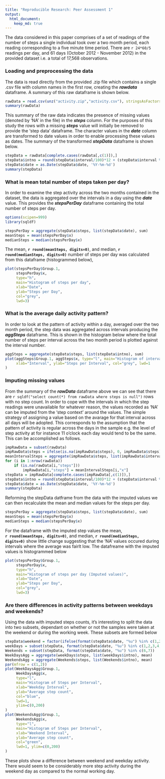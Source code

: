 ```yaml
---
title: "Reproducible Research: Peer Assessment 1"
output: 
  html_document:
    keep_md: true
---  
```


The data considered in this paper comprises of a set of readings of the number
of steps a single individual took over a two month period, each reading 
corresponding to a five minute time period. There are `r 24*60/5` readings per 
day, and 61 days (October 2012 - November 2012) in the provided dataset i.e. a 
total of 17,568 observations.  


### Loading and preprocessing the data


The data is read directly from the provided .zip file which contains a 
single .csv file with column names in the first row, creating the *__rawdata__* 
dataframe.  A summary of this raw dataframe is shown below.
```r
rawData = read.csv(unz("activity.zip","activity.csv"), stringsAsFactors=FALSE)
summary(rawData)
```
This summary of the raw data indicates the presence of missing values 
(denoted by 'NA' in the file) in the *__steps__* column.  For the purposes of 
this study the rows with a missing *__steps__* value will initially be removed 
to provide the 'step data' dataframe. The character values in the *__date__* 
column are transformed to date values in order to enable processing these values 
as dates. The summary of the transformed *__stepData__* dataframe is shown below.
```r
stepData = rawData[complete.cases(rawData[,c(1)]),]
stepData$intno = round(stepData$interval/100)*12 + (stepData$interval %% 100)/5
stepData$date = as.Date(stepData$date, '%Y-%m-%d')
summary(stepData)
```


### What is mean total number of steps taken per day?   


In order to examine the step activity across the two months contained in the 
dataset, the data is aggregated over the intervals in a day using the *__date__*
value. This provides the *__stepsPerDay__* dataframe containing the total number 
of steps per day.
```r
options(scipen=999)
library(sqldf)
```  
```r
stepsPerDay = aggregate(stepData$steps, list(stepData$date), sum)
meanSteps = mean(stepsPerDay$x)
medianSteps = median(stepsPerDay$x)
```
The mean,  __`r round(meanSteps, digits=0)`__, and 
median, __`r round(medianSteps, digits=0)`__ 
number of steps per day was calculated from this dataframe (histogrammed below),
```r
plot(stepsPerDay$Group.1, 
     stepsPerDay$x, 
     type="h", 
     main="Histogram of steps per day", 
     xlab="Date", 
     ylab="Steps per Day", 
     col="grey", 
     lwd=3)  
```  


### What is the average daily activity pattern?


In order to look at the pattern of activity within a day, averaged over the two 
month period, the step data was aggregated across intervals producing the 
*__aggSteps__* dataframe. This is shown in the histogram below where the total 
number of steps per interval across the two month period is plotted against the 
interval number.
```r
aggSteps = aggregate(stepData$steps, list(stepData$intno), sum)
plot(aggSteps$Group.1, aggSteps$x, type="l", main="Histogram of interval Steps",
     xlab="Interval", ylab="Steps per Interval", col="grey", lwd=1
)
```
  
  
### Imputing missing values

From the summary of the *__rawData__* dataframe above we can see that there are 
`r sqldf("select count(*) from rawData where steps is null")` rows with no step 
count. In order to cope with the intervals in which the step readings were 
unavailable for whatever reason, the values recorded as 'NA' can be imputed from 
the 'step context' around the values.  The simple strategy of assigning a value 
based on the avarage for that interval across all days will be adopted.  This 
corresponds to the assumption that the pattern of activity is regular across the 
days in the sample e.g. the level of step activity at for instance 11 o'clock 
each day would tend to be the same.  This can be accomplished as follows.
```r
impRawData = subset(rawData)
impRawData$steps = ifelse(is.na(impRawData$steps), 0, impRawData$steps)
meanIntervalSteps = aggregate(impRawData$steps, list(impRawData$interval), mean)
for (i in 1:nrow(rawData))
    if (is.na(rawData[i,"steps"]))
        impRawData[i,"steps"] = meanIntervalSteps[i,"x"]
stepData = impRawData[complete.cases(impRawData[,c(1)]),]
stepData$intno = round(stepData$interval/100)*12 + (stepData$interval %% 100)/5
stepData$date = as.Date(stepData$date, '%Y-%m-%d')
summary(stepData)
```
Reforming the stepData datframe from the data with the imputed values we can 
then recalculate the mean and median values for the steps per day.
```r
stepsPerDay = aggregate(stepData$steps, list(stepData$date), sum)
meanSteps = mean(stepsPerDay$x)
medianSteps = median(stepsPerDay$x)
```
For the dataframe with the imputed step values the mean,  
__`r round(meanSteps, digits=0)`__, and median, 
__`r round(medianSteps, digits=0)`__ show little change suggesting that the 'NA' 
values occured during intervals where the average was fairlt low. The datafreame 
with the imputed values is histogrammed below

```r
plot(stepsPerDay$Group.1, 
     stepsPerDay$x, 
     type="h", 
     main="Histogram of steps per day (Imputed values)", 
     xlab="Date", 
     ylab="Steps per Day", 
     col="grey", 
     lwd=3)
```

### Are there differences in activity patterns between weekdays and weekends?


Using the data with imputed steps counts, it's interesting to split the data 
into two subsets, dependant on whether or not the samples were taken at the 
weekend or during the working week.  These subsets are formed below
```r
stepData$weekend = factor(ifelse(format(stepData$date, "%u") %in% c(1,2,3,4,5), 'N','Y'))
weekDays = subset(stepData, format(stepData$date, "%u") %in% c(1,2,3,4,5))
Weekends = subset(stepData, format(stepData$date, "%u") %in% c(6,7))
WeekDaysAgg = aggregate(weekDays$steps, list(weekDays$intno), mean)
WeekendsAgg = aggregate(Weekends$steps, list(Weekends$intno), mean)
par(mfrow = c(1,2))
plot(WeekDaysAgg$Group.1, 
     WeekDaysAgg$x, 
     type="l",
     main="Histogram of Steps per Interval",
     xlab="Weekday Interval", 
     ylab="Average step count", 
     col="blue", 
     lwd=1, 
     ylim=c(0,200)
)
plot(WeekendsAgg$Group.1, 
     WeekendsAgg$x, 
     type="l",
     main="Histogram of Steps per Interval",
     xlab="Weekend Interval", 
     ylab="Average step count", 
     col="green", 
     lwd=1, ylim=c(0,200)
)
```

These plots show a difference between weekend and weekday activity. There would 
seem to be considerably more step activity during the weekend day as compared 
to the normal working day.
